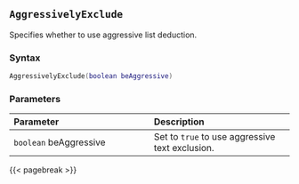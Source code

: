 ## `AggressivelyExclude` {#batch-aggressivelyexclude}

Specifies whether to use aggressive list deduction.

### Syntax {-}

``` .lua
AggressivelyExclude(boolean beAggressive)
```

### Parameters {-}

**Parameter** | **Description**
| :-- | :-- |
`boolean` beAggressive | Set to `true` to use aggressive text exclusion.

{{< pagebreak >}}